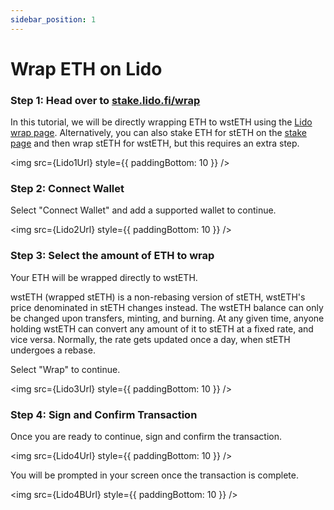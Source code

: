 ```yaml
---
sidebar_position: 1
---
```



# Wrap ETH on Lido

### Step 1: Head over to [stake.lido.fi/wrap](https://stake.lido.fi/wrap)

In this tutorial, we will be directly wrapping ETH to wstETH using the [Lido wrap page](https://stake.lido.fi/wrap). Alternatively, you can also stake ETH for stETH on the [stake page](stake.lido.fi) and then wrap stETH for wstETH, but this requires an extra step. 

<img src={Lido1Url} style={{ paddingBottom: 10 }} />

### Step 2: Connect Wallet

Select "Connect Wallet" and add a supported wallet to continue. 

<img src={Lido2Url} style={{ paddingBottom: 10 }} />

### Step 3: Select the amount of ETH to wrap

Your ETH will be wrapped directly to wstETH. 

wstETH (wrapped stETH) is a non-rebasing version of stETH, wstETH's price denominated in stETH changes instead. The wstETH balance can only be changed upon transfers, minting, and burning. At any given time, anyone holding wstETH can convert any amount of it to stETH at a fixed rate, and vice versa. Normally, the rate gets updated once a day, when stETH undergoes a rebase.

Select "Wrap" to continue. 

<img src={Lido3Url} style={{ paddingBottom: 10 }} />

### Step 4: Sign and Confirm Transaction 

Once you are ready to continue, sign and confirm the transaction. 

<img src={Lido4Url} style={{ paddingBottom: 10 }} />

You will be prompted in your screen once the transaction is complete. 

<img src={Lido4BUrl} style={{ paddingBottom: 10 }} />